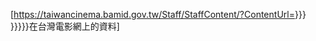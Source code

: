 [https://taiwancinema.bamid.gov.tw/Staff/StaffContent/?ContentUrl={{{1|{{{id}}}}}} {{{2|{{{title|{{PAGENAMEBASE}}}}}}}}在台灣電影網上的資料]{{zh-tw}}<noinclude>
{{Documentation}}
</noinclude>
